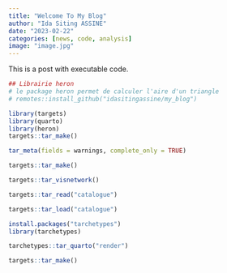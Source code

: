 ```yaml
---
title: "Welcome To My Blog"
author: "Ida Siting ASSINE"
date: "2023-02-22"
categories: [news, code, analysis]
image: "image.jpg"
---
```


This is a post with executable code.

```r
## Librairie heron
# le package heron permet de calculer l'aire d'un triangle 
# remotes::install_github("idasitingassine/my_blog")
```

```r
library(targets)
library(quarto)
library(heron)
targets::tar_make()
```

```r
tar_meta(fields = warnings, complete_only = TRUE)

```

```r
targets::tar_make()
```

```r
targets::tar_visnetwork()
```
```r
targets::tar_read("catalogue")
```

```r
targets::tar_load("catalogue")
```

```r
install.packages("tarchetypes")
library(tarchetypes)
```
```r
tarchetypes::tar_quarto("render")
```

```r
targets::tar_make()
```

